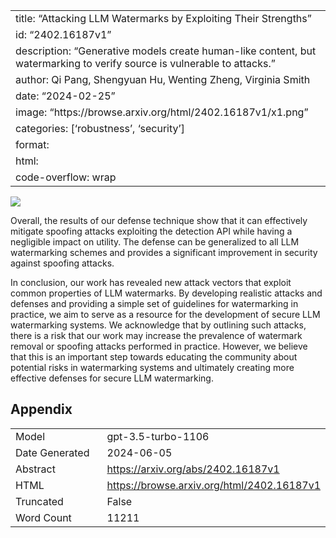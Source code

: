 
---
title: "Attacking LLM Watermarks by Exploiting Their Strengths"
id: "2402.16187v1"
description: "Generative models create human-like content, but watermarking to verify source is vulnerable to attacks."
author: Qi Pang, Shengyuan Hu, Wenting Zheng, Virginia Smith
date: "2024-02-25"
image: "https://browse.arxiv.org/html/2402.16187v1/x1.png"
categories: ['robustness', 'security']
format:
  html:
    code-overflow: wrap
---

![](https://browse.arxiv.org/html/2402.16187v1/x1.png)

Overall, the results of our defense technique show that it can effectively mitigate spoofing attacks exploiting the detection API while having a negligible impact on utility. The defense can be generalized to all LLM watermarking schemes and provides a significant improvement in security against spoofing attacks.

In conclusion, our work has revealed new attack vectors that exploit common properties of LLM watermarks. By developing realistic attacks and defenses and providing a simple set of guidelines for watermarking in practice, we aim to serve as a resource for the development of secure LLM watermarking systems. We acknowledge that by outlining such attacks, there is a risk that our work may increase the prevalence of watermark removal or spoofing attacks performed in practice. However, we believe that this is an important step towards educating the community about potential risks in watermarking systems and ultimately creating more effective defenses for secure LLM watermarking.

## Appendix

|          |          |
|----------|----------|
| Model     | gpt-3.5-turbo-1106       |
| Date Generated     | 2024-06-05       |
| Abstract | [https://arxiv.org/abs/2402.16187v1](https://arxiv.org/abs/2402.16187v1)        |
| HTML     | [https://browse.arxiv.org/html/2402.16187v1](https://browse.arxiv.org/html/2402.16187v1)       |
| Truncated       | False       |
| Word Count       | 11211       |